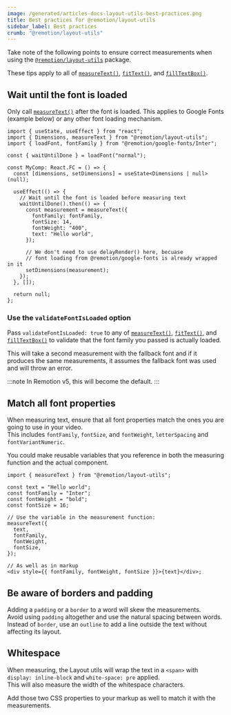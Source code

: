 ```yaml
---
image: /generated/articles-docs-layout-utils-best-practices.png
title: Best practices for @remotion/layout-utils
sidebar_label: Best practices
crumb: "@remotion/layout-utils"
---
```


Take note of the following points to ensure correct measurements when using the [`@remotion/layout-utils`](/docs/layout-utils) package.

These tips apply to all of [`measureText()`](/docs/layout-utils/measure-text), [`fitText()`](/docs/layout-utils/fit-text), and [`fillTextBox()`](/docs/layout-utils/fill-text-box).

## Wait until the font is loaded

Only call [`measureText()`](/docs/layout-utils/measure-text) after the font is loaded. This applies to Google Fonts (example below) or any other font loading mechanism.

```tsx twoslash title="MyComp.tsx"
import { useState, useEffect } from "react";
import { Dimensions, measureText } from "@remotion/layout-utils";
import { loadFont, fontFamily } from "@remotion/google-fonts/Inter";

const { waitUntilDone } = loadFont("normal");

const MyComp: React.FC = () => {
  const [dimensions, setDimensions] = useState<Dimensions | null>(null);

  useEffect(() => {
    // Wait until the font is loaded before measuring text
    waitUntilDone().then(() => {
      const measurement = measureText({
        fontFamily: fontFamily,
        fontSize: 14,
        fontWeight: "400",
        text: "Hello world",
      });

      // We don't need to use delayRender() here, becuase
      // font loading from @remotion/google-fonts is already wrapped in it
      setDimensions(measurement);
    });
  }, []);

  return null;
};
```

### Use the `validateFontIsLoaded` option<AvailableFrom v="4.0.136"/>

Pass `validateFontIsLoaded: true` to any of [`measureText()`](/docs/layout-utils/measure-text), [`fitText()`](/docs/layout-utils/fit-text), and [`fillTextBox()`](/docs/layout-utils/fill-text-box) to validate that the font family you passed is actually loaded.

This will take a second measurement with the fallback font and if it produces the same measurements, it assumes the fallback font was used and will throw an error.

:::note
In Remotion v5, this will become the default.
:::

## Match all font properties

When measuring text, ensure that all font properties match the ones you are going to use in your video.  
This includes `fontFamily`, `fontSize`, and `fontWeight`, `letterSpacing` and `fontVariantNumeric`.

You could make reusable variables that you reference in both the measuring function and the actual component.

```tsx twoslash title="Using variables for font properties"
import { measureText } from "@remotion/layout-utils";

const text = "Hello world";
const fontFamily = "Inter";
const fontWeight = "bold";
const fontSize = 16;

// Use the variable in the measurement function:
measureText({
  text,
  fontFamily,
  fontWeight,
  fontSize,
});

// As well as in markup
<div style={{ fontFamily, fontWeight, fontSize }}>{text}</div>;
```

## Be aware of borders and padding

Adding a `padding` or a `border` to a word will skew the measurements.  
Avoid using `padding` altogether and use the natural spacing between words.  
Instead of `border`, use an `outline` to add a line outside the text without affecting its layout.

## Whitespace

When measuring, the Layout utils will wrap the text in a `<span>` with `display: inline-block` and `white-space: pre` applied.  
This will also measure the width of the whitespace characters.

Add those two CSS properties to your markup as well to match it with the measurements.
